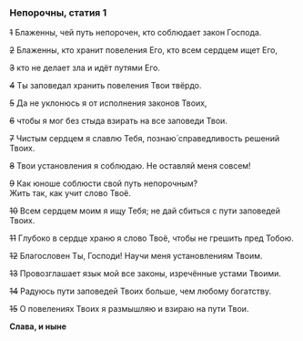 ### Непорочны, статия 1

~~1~~ Блаженны, чей путь непорочен, кто соблюдает закон Господа.

~~2~~ Блаженны, кто хранит повеления Его, кто всем сердцем ищет Его,

~~3~~ кто не делает зла и идёт путями Его.

~~4~~ Ты заповедал хранить повеления Твои твёрдо.

~~5~~ Да не уклонюсь я от исполнения законов Твоих,

~~6~~ чтобы я мог без стыда взирать на все заповеди Твои.

~~7~~ Чистым сердцем я славлю Тебя, познаю́ справедливость решений Твоих.

~~8~~ Твои установления я соблюдаю. Не оставляй меня совсем!

~~9~~ Как юноше соблюсти свой путь непорочным?  
Жить так, как учит слово Твоё.

~~10~~ Всем сердцем моим я ищу Тебя; не дай сбиться с пути заповедей Твоих.

~~11~~ Глубоко в сердце храню я слово Твоё, чтобы не грешить пред Тобою.

~~12~~ Благословен Ты, Господи! Научи меня установлениям Твоим.

~~13~~ Провозглашает язык мой все законы, изречённые устами Твоими.

~~14~~ Радуюсь пути заповедей Твоих больше, чем любому богатству.

~~15~~ О повелениях Твоих я размышляю и взираю на пути Твои.

**Слава, и ныне**
